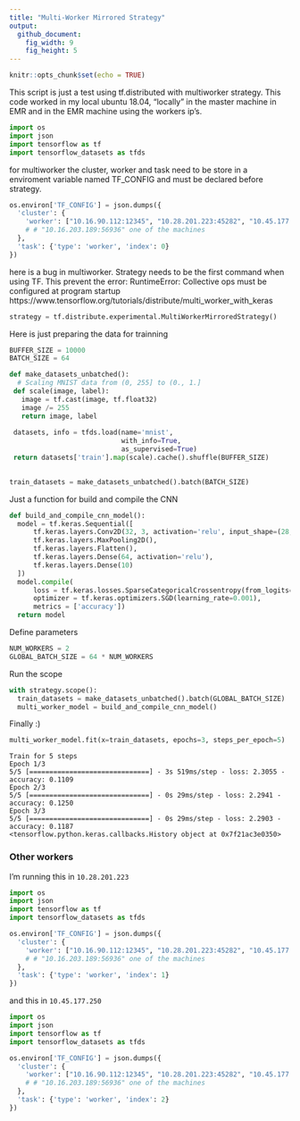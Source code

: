 ```yaml
---
title: "Multi-Worker Mirrored Strategy"
output:
  github_document:
    fig_width: 9
    fig_height: 5
---
```



```r
knitr::opts_chunk$set(echo = TRUE)
```

This script is just a test using tf.distributed with multiworker strategy. This code worked in my local ubuntu 18.04,  "locally" in the master machine in EMR and in the EMR machine using the workers ip's. 

```python
import os
import json
import tensorflow as tf
import tensorflow_datasets as tfds
```

for multiworker the cluster, worker and task need to be store in a enviroment variable
named TF_CONFIG and must be declared before strategy.

```python
os.environ['TF_CONFIG'] = json.dumps({
  'cluster': {
    'worker': ["10.16.90.112:12345", "10.28.201.223:45282", "10.45.177.250:57780"]
    # # "10.16.203.189:56936" one of the machines
  },
  'task': {'type': 'worker', 'index': 0}
})
```

here is a bug in multiworker. Strategy needs to be the first command when using TF.
This prevent the error: RuntimeError: Collective ops must be configured at program startup
https://www.tensorflow.org/tutorials/distribute/multi_worker_with_keras

```python
strategy = tf.distribute.experimental.MultiWorkerMirroredStrategy()
```



Here is just preparing the data for trainning
```python
BUFFER_SIZE = 10000
BATCH_SIZE = 64

def make_datasets_unbatched():
  # Scaling MNIST data from (0, 255] to (0., 1.]
 def scale(image, label):
   image = tf.cast(image, tf.float32)
   image /= 255
   return image, label
    
 datasets, info = tfds.load(name='mnist',
                            with_info=True,
                            as_supervised=True)
 return datasets['train'].map(scale).cache().shuffle(BUFFER_SIZE)
  

train_datasets = make_datasets_unbatched().batch(BATCH_SIZE)
```

Just a function for build and compile the CNN
```python
def build_and_compile_cnn_model():
  model = tf.keras.Sequential([
      tf.keras.layers.Conv2D(32, 3, activation='relu', input_shape=(28, 28, 1)),
      tf.keras.layers.MaxPooling2D(),
      tf.keras.layers.Flatten(),
      tf.keras.layers.Dense(64, activation='relu'),
      tf.keras.layers.Dense(10)
  ])
  model.compile(
      loss = tf.keras.losses.SparseCategoricalCrossentropy(from_logits=True),
      optimizer = tf.keras.optimizers.SGD(learning_rate=0.001),
      metrics = ['accuracy'])
  return model
```

Define parameters
```python
NUM_WORKERS = 2
GLOBAL_BATCH_SIZE = 64 * NUM_WORKERS
```

Run the scope
```python
with strategy.scope():
  train_datasets = make_datasets_unbatched().batch(GLOBAL_BATCH_SIZE)
  multi_worker_model = build_and_compile_cnn_model()

```

Finally :)
```python
multi_worker_model.fit(x=train_datasets, epochs=3, steps_per_epoch=5)
```

```
Train for 5 steps
Epoch 1/3
5/5 [==============================] - 3s 519ms/step - loss: 2.3055 - accuracy: 0.1109
Epoch 2/3
5/5 [==============================] - 0s 29ms/step - loss: 2.2941 - accuracy: 0.1250
Epoch 3/3
5/5 [==============================] - 0s 29ms/step - loss: 2.2903 - accuracy: 0.1187
<tensorflow.python.keras.callbacks.History object at 0x7f21ac3e0350>
```

### Other workers
I'm running this in `10.28.201.223`

```python
import os
import json
import tensorflow as tf
import tensorflow_datasets as tfds

os.environ['TF_CONFIG'] = json.dumps({
  'cluster': {
    'worker': ["10.16.90.112:12345", "10.28.201.223:45282", "10.45.177.250:57780"]
    # # "10.16.203.189:56936" one of the machines
  },
  'task': {'type': 'worker', 'index': 1}
})
```

and this in `10.45.177.250`
```python
import os
import json
import tensorflow as tf
import tensorflow_datasets as tfds

os.environ['TF_CONFIG'] = json.dumps({
  'cluster': {
    'worker': ["10.16.90.112:12345", "10.28.201.223:45282", "10.45.177.250:57780"]
    # # "10.16.203.189:56936" one of the machines
  },
  'task': {'type': 'worker', 'index': 2}
})
```

